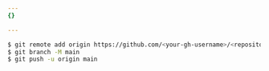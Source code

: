 ```yaml
---
{}

---
```



<Render file="framework-guides/create-github-repository-prefix" product="pages" />

```sh
$ git remote add origin https://github.com/<your-gh-username>/<repository-name>
$ git branch -M main
$ git push -u origin main
```
